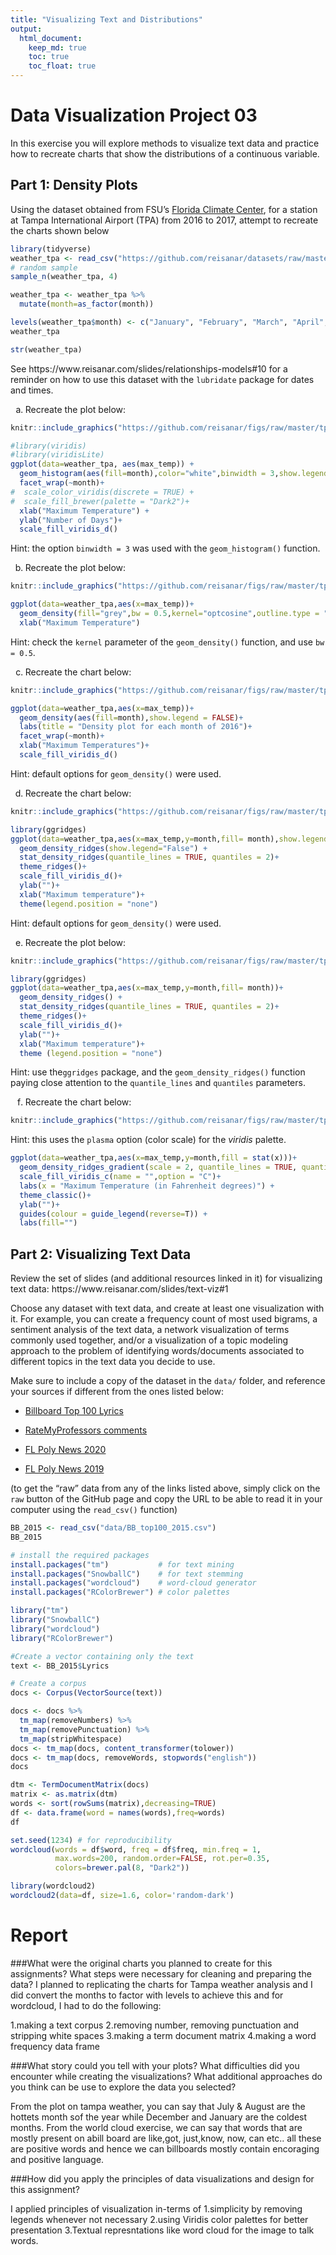 ```yaml
---
title: "Visualizing Text and Distributions"
output: 
  html_document:
    keep_md: true
    toc: true
    toc_float: true
---
```


# Data Visualization Project 03


In this exercise you will explore methods to visualize text data and practice how to recreate charts that show the distributions of a continuous variable. 


## Part 1: Density Plots

Using the dataset obtained from FSU's [Florida Climate Center](https://climatecenter.fsu.edu/climate-data-access-tools/downloadable-data), for a station at Tampa International Airport (TPA) from 2016 to 2017, attempt to recreate the charts shown below

```r
library(tidyverse)
weather_tpa <- read_csv("https://github.com/reisanar/datasets/raw/master/tpa_weather_16_17.csv")
# random sample 
sample_n(weather_tpa, 4)
```

```r
weather_tpa <- weather_tpa %>%
  mutate(month=as_factor(month)) 

levels(weather_tpa$month) <- c("January", "February", "March", "April", "May", "June", "July", "August", "September", "October", "November", "December")
weather_tpa
```
```r
str(weather_tpa)
```

See https://www.reisanar.com/slides/relationships-models#10 for a reminder on how to use this dataset with the `lubridate` package for dates and times.


(a) Recreate the plot below:

```r
knitr::include_graphics("https://github.com/reisanar/figs/raw/master/tpa_max_temps_facet.png")
```


```r
#library(viridis)
#library(viridisLite)
ggplot(data=weather_tpa, aes(max_temp)) + 
  geom_histogram(aes(fill=month),color="white",binwidth = 3,show.legend = FALSE)+
  facet_wrap(~month)+
#  scale_color_viridis(discrete = TRUE) +
#  scale_fill_brewer(palette = "Dark2")+
  xlab("Maximum Temperature") +
  ylab("Number of Days")+
  scale_fill_viridis_d()

```

Hint: the option `binwidth = 3` was used with the `geom_histogram()` function.

(b) Recreate the plot below:

```r
knitr::include_graphics("https://github.com/reisanar/figs/raw/master/tpa_max_temps_density.png")
```
```r
ggplot(data=weather_tpa,aes(x=max_temp))+
  geom_density(fill="grey",bw = 0.5,kernel="optcosine",outline.type = "upper")+
  xlab("Maximum Temperature")
```


Hint: check the `kernel` parameter of the `geom_density()` function, and use `bw = 0.5`.

(c) Recreate the chart below:

```r
knitr::include_graphics("https://github.com/reisanar/figs/raw/master/tpa_max_temps_density_facet.png")
```


```r
ggplot(data=weather_tpa,aes(x=max_temp))+
  geom_density(aes(fill=month),show.legend = FALSE)+
  labs(title = "Density plot for each month of 2016")+
  facet_wrap(~month)+
  xlab("Maximum Temperatures")+
  scale_fill_viridis_d()
```

Hint: default options for `geom_density()` were used. 

(d) Recreate the chart below:

```r
knitr::include_graphics("https://github.com/reisanar/figs/raw/master/tpa_max_temps_ridges.png")

```

```r
library(ggridges)
ggplot(data=weather_tpa,aes(x=max_temp,y=month,fill= month),show.legend="False")+
  geom_density_ridges(show.legend="False") +
  stat_density_ridges(quantile_lines = TRUE, quantiles = 2)+
  theme_ridges()+
  scale_fill_viridis_d()+
  ylab("")+
  xlab("Maximum temperature")+
  theme(legend.position = "none")
```

Hint: default options for `geom_density()` were used. 

(e) Recreate the plot below:

```r
knitr::include_graphics("https://github.com/reisanar/figs/raw/master/tpa_max_temps_ridges.png")
```

```r
library(ggridges)
ggplot(data=weather_tpa,aes(x=max_temp,y=month,fill= month))+
  geom_density_ridges() +
  stat_density_ridges(quantile_lines = TRUE, quantiles = 2)+
  theme_ridges()+
  scale_fill_viridis_d()+
  ylab("")+
  xlab("Maximum temperature")+
  theme (legend.position = "none")
```

Hint: use the`ggridges` package, and the `geom_density_ridges()` function paying close attention to the `quantile_lines` and `quantiles` parameters.

(f) Recreate the chart below:

```r
knitr::include_graphics("https://github.com/reisanar/figs/raw/master/tpa_max_temps_ridges_plasma.png")
```


Hint: this uses the `plasma` option (color scale) for the _viridis_ palette.
```r
ggplot(data=weather_tpa,aes(x=max_temp,y=month,fill = stat(x)))+
  geom_density_ridges_gradient(scale = 2, quantile_lines = TRUE, quantiles = 2)+
  scale_fill_viridis_c(name = "",option = "C")+
  labs(x = "Maximum Temperature (in Fahrenheit degrees)") +
  theme_classic()+
  ylab("")+
  guides(colour = guide_legend(reverse=T)) +
  labs(fill="")
```




## Part 2: Visualizing Text Data

Review the set of slides (and additional resources linked in it) for visualizing text data: https://www.reisanar.com/slides/text-viz#1

Choose any dataset with text data, and create at least one visualization with it. For example, you can create a frequency count of most used bigrams, a sentiment analysis of the text data, a network visualization of terms commonly used together, and/or a visualization of a topic modeling approach to the problem of identifying words/documents associated to different topics in the text data you decide to use. 

Make sure to include a copy of the dataset in the `data/` folder, and reference your sources if different from the ones listed below:

- [Billboard Top 100 Lyrics](https://github.com/reisanar/datasets/blob/master/BB_top100_2015.csv)

- [RateMyProfessors comments](https://github.com/reisanar/datasets/blob/master/rmp_wit_comments.csv)

- [FL Poly News 2020](https://github.com/reisanar/datasets/blob/master/poly_news_FL20.csv)

- [FL Poly News 2019](https://github.com/reisanar/datasets/blob/master/poly_news_FL19.csv)

(to get the "raw" data from any of the links listed above, simply click on the `raw` button of the GitHub page and copy the URL to be able to read it in your computer using the `read_csv()` function)


```r

BB_2015 <- read_csv("data/BB_top100_2015.csv")
BB_2015
```

```r
# install the required packages
install.packages("tm")           # for text mining
install.packages("SnowballC")    # for text stemming
install.packages("wordcloud")    # word-cloud generator
install.packages("RColorBrewer") # color palettes

```

```r
library("tm")
library("SnowballC")
library("wordcloud")
library("RColorBrewer")
```

```r
#Create a vector containing only the text
text <- BB_2015$Lyrics
```

```r
# Create a corpus  
docs <- Corpus(VectorSource(text))
```


```r
docs <- docs %>%
  tm_map(removeNumbers) %>%
  tm_map(removePunctuation) %>%
  tm_map(stripWhitespace)
docs <- tm_map(docs, content_transformer(tolower))
docs <- tm_map(docs, removeWords, stopwords("english"))
docs
```

```r
dtm <- TermDocumentMatrix(docs) 
matrix <- as.matrix(dtm) 
words <- sort(rowSums(matrix),decreasing=TRUE) 
df <- data.frame(word = names(words),freq=words)
df
```

```r
set.seed(1234) # for reproducibility 
wordcloud(words = df$word, freq = df$freq, min.freq = 1,
          max.words=200, random.order=FALSE, rot.per=0.35,
          colors=brewer.pal(8, "Dark2"))
```

```r
library(wordcloud2)
wordcloud2(data=df, size=1.6, color='random-dark')
```


# Report

###What were the original charts you planned to create for this assignments? What steps were necessary for cleaning and preparing the data?
I planned to replicating the charts for Tampa weather analysis and I did convert the months to factor with levels to achieve this and for wordcloud, I had to do the following:

1.making a text corpus
2.removing number, removing punctuation and stripping white spaces
3.making a term document matrix
4.making a word frequency data frame


###What story could you tell with your plots? What difficulties did you encounter while creating the visualizations? What additional approaches do you think can be use to explore the data you selected?

From the plot on tampa weather, you can say that July & August are the hottets month sof the year while December and January are the coldest months.
From the world cloud exercise, we can say that words that are mostly present on abill board are like,got, just,know, now, can etc.. all these are positive words and hence we can billboards mostly contain encoraging and positive language.

###How did you apply the principles of data visualizations and design for this assignment?

I applied principles of visualization in-terms of 
1.simplicity by removing legends whenever not necessary
2.using Viridis color palettes for better presentation
3.Textual represntations like word cloud for the image to talk words.



